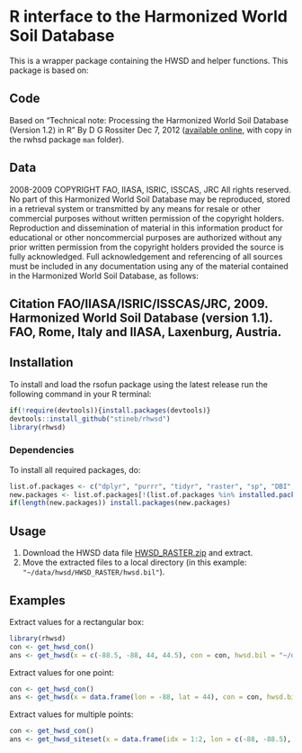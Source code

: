 # R interface to the Harmonized World Soil Database

This is a wrapper package containing the HWSD and helper functions. This package is based on:

## Code
Based on "Technical note: Processing the Harmonized World Soil Database (Version 1.2) in R" By D G Rossiter Dec 7, 2012 ([available online](http://www.itc.nl/~rossiter/teach/R/R_HWSD.pdf), with copy in the rwhsd package `man` folder).

## Data

2008-2009 COPYRIGHT FAO, IIASA, ISRIC, ISSCAS, JRC 
All rights reserved. No part of this Harmonized World Soil Database may be reproduced, stored in a retrieval system or transmitted by any means for resale or other commercial purposes without written permission of the copyright holders. Reproduction and dissemination of material in this information product for educational or other noncommercial purposes are authorized without any prior written permission from the copyright holders provided the source is fully acknowledged. Full acknowledgement and referencing of all sources must be included in any documentation using any of the material contained in the Harmonized World Soil Database, as follows:

## Citation FAO/IIASA/ISRIC/ISSCAS/JRC, 2009. Harmonized World Soil Database (version 1.1). FAO, Rome, Italy and IIASA, Laxenburg, Austria.
    
    
## Installation

To install and load the rsofun package using the latest release run the following command in your R terminal: 
```r
if(!require(devtools)){install.packages(devtools)}
devtools::install_github("stineb/rhwsd")
library(rhwsd)
```

### Dependencies

To install all required packages, do:
```r
list.of.packages <- c("dplyr", "purrr", "tidyr", "raster", "sp", "DBI", "RSQLite")
new.packages <- list.of.packages[!(list.of.packages %in% installed.packages()[,"Package"])]
if(length(new.packages)) install.packages(new.packages)
```
    
## Usage

1. Download the HWSD data file [HWSD_RASTER.zip](http://webarchive.iiasa.ac.at/Research/LUC/External-World-soil-database/HWSD_Data/HWSD_RASTER.zip) and extract.
2. Move the extracted files to a local directory (in this example: `"~/data/hwsd/HWSD_RASTER/hwsd.bil"`).

## Examples

Extract values for a rectangular box:
```r
library(rhwsd)
con <- get_hwsd_con()
ans <- get_hwsd(x = c(-88.5, -88, 44, 44.5), con = con, hwsd.bil = "~/data/hwsd/HWSD_RASTER/hwsd.bil")
```

Extract values for one point:
```r
con <- get_hwsd_con()
ans <- get_hwsd(x = data.frame(lon = -88, lat = 44), con = con, hwsd.bil = "~/data/hwsd/HWSD_RASTER/hwsd.bil")
```

Extract values for multiple points:
```r
con <- get_hwsd_con()
ans <- get_hwsd_siteset(x = data.frame(idx = 1:2, lon = c(-88, -88.5), lat = c(44, 44.5)), con = con, hwsd.bil = "~/data/hwsd/HWSD_RASTER/hwsd.bil")
```